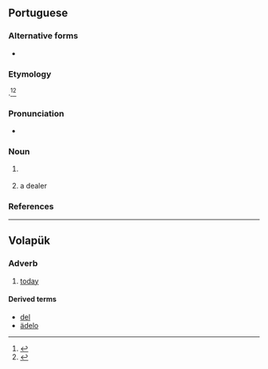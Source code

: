 {{also|Adelo|ädelo}}
==Portuguese==

===Alternative forms===
* {{l|pt|adeleiro}}

===Etymology===
{{bor+|pt|ar|الدِلَال||auctioneer}}.<ref>{{R:pt:Infopédia}}</ref><ref>{{R:pt:Priberam}}</ref>

===Pronunciation===
{{pt-IPA|adélo}}
* {{hyphenation|pt|a|de|lo}}

===Noun===
{{pt-noun|m|f=adela}}

# {{l|en|thrift shop}} {{gloss|shop which sells used goods}}
#: {{syn|pt|brechó|q1=Brazil}}
# a {{l|en|secondhand}} dealer

===References===
<references/>

----

==Volapük==

===Adverb===
{{head|vo|adverb}}

# [[today]]

====Derived terms====
* [[del]]
* [[ädelo]]